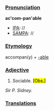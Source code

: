 ===[[Pronunciation]]===
'''ac'com-pan'able'''
*[[IPA]]: //
*[[SAMPA]]: //
===[[Etymology]]===
accompan(y) + [[-able]]
===[[Adjective]]===
#Sociable.</def> <mark>[Obs.]</mark>
<i>Sir P. Sidney.</i></i>
===[[Translation]]s===